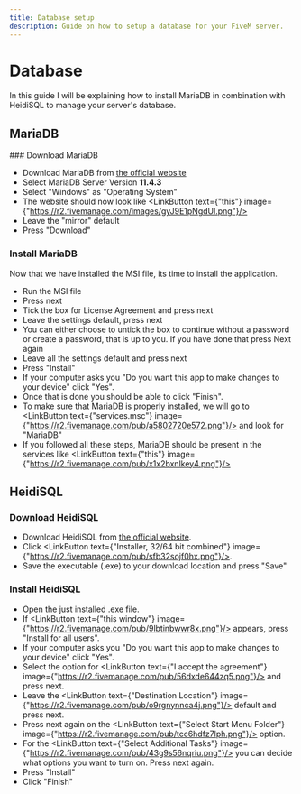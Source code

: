 ```yaml
---
title: Database setup
description: Guide on how to setup a database for your FiveM server.
---
```



# Database

In this guide I will be explaining how to install MariaDB in combination with HeidiSQL to manage your server's database.

## MariaDB
<Steps>
### Download MariaDB

- Download MariaDB from [the official website](https://mariadb.org/download)
- Select MariaDB Server Version **11.4.3**
- Select "Windows" as "Operating System"
- The website should now look like <LinkButton text={"this"} image={"https://r2.fivemanage.com/images/gyJ9E1pNgdUl.png"}/>
- Leave the "mirror" default
- Press "Download"

### Install MariaDB

Now that we have installed the MSI file, its time to install the application.
- Run the MSI file
- Press next
- Tick the box for License Agreement and press next
- Leave the settings default, press next
- You can either choose to untick the box to continue without a password or create a password, that is up to you. If you have done that press Next again
- Leave all the settings default and press next
- Press "Install"
- If your computer asks you "Do you want this app to make changes to your device" click "Yes".
- Once that is done you should be able to click "Finish".
- To make sure that MariaDB is properly installed, we will go to <LinkButton text={"services.msc"} image={"https://r2.fivemanage.com/pub/a5802720e572.png"}/> and look for "MariaDB"
- If you followed all these steps, MariaDB should be present in the services like <LinkButton text={"this"} image={"https://r2.fivemanage.com/pub/x1x2bxnlkey4.png"}/>
</Steps>

## HeidiSQL

<Steps>

### Download HeidiSQL

- Download HeidiSQL from [the official website](https://www.heidisql.com/download.php).
- Click <LinkButton text={"Installer, 32/64 bit combined"} image={"https://r2.fivemanage.com/pub/sfb32sojf0hx.png"}/>.
- Save the executable (.exe) to your download location and press "Save"

### Install HeidiSQL

- Open the just installed .exe file.
- If <LinkButton text={"this window"} image={"https://r2.fivemanage.com/pub/9lbtinbwwr8x.png"}/> appears, press "Install for all users".
- If your computer asks you "Do you want this app to make changes to your device" click "Yes".
- Select the option for <LinkButton text={"I accept the agreement"} image={"https://r2.fivemanage.com/pub/56dxde644zq5.png"}/> and press next.
- Leave the <LinkButton text={"Destination Location"} image={"https://r2.fivemanage.com/pub/o9rgnynnca4j.png"}/> default and press next.
- Press next again on the <LinkButton text={"Select Start Menu Folder"} image={"https://r2.fivemanage.com/pub/tcc6hdfz7lph.png"}/> option.
- For the <LinkButton text={"Select Additional Tasks"} image={"https://r2.fivemanage.com/pub/43g9s56nqriu.png"}/> you can decide what options you want to turn on. Press next again.
- Press "Install"
- Click "Finish"

</Steps>
